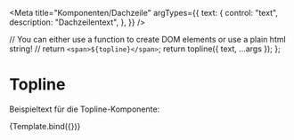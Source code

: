 

<Meta
  title="Komponenten/Dachzeile"
  argTypes={{
    text: {
      control: "text",
      description: "Dachzeilentext",
    },
  }}
/>

  // You can either use a function to create DOM elements or use a plain html string!
  // return `<span>${topline}</span>`;
  return topline({ text, ...args });
};

# Topline

Beispieltext für die Topline-Komponente:

<Preview withToolbar>
  <Story
    name="topline-1"
    args={{
      text:
        "Dies ist die Dachzeile",
    }}
  >
    {Template.bind({})}
  </Story>
</Preview>

<ArgsTable story="topline-1" />